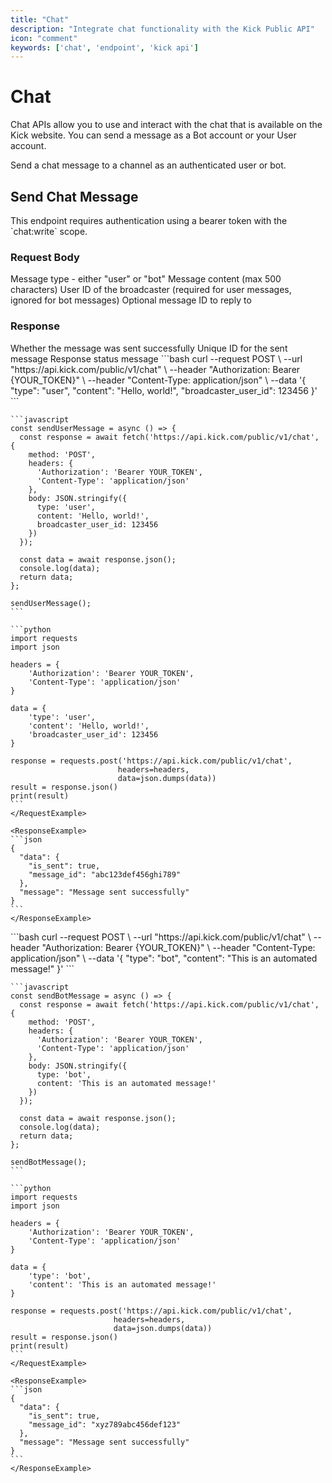 ```yaml
---
title: "Chat"
description: "Integrate chat functionality with the Kick Public API"
icon: "comment"
keywords: ['chat', 'endpoint', 'kick api']
---
```


# Chat

Chat APIs allow you to use and interact with the chat that is available on the Kick website. You can send a message as a Bot account or your User account.

<Card title="Send Chat Message" icon="paper-plane" method="POST" path="/chat" api="POST /chat">
  Send a chat message to a channel as an authenticated user or bot.
</Card>

## Send Chat Message

<Note>
  This endpoint requires authentication using a bearer token with the `chat:write` scope.
</Note>

### Request Body

<ParamField body="type" type="string" required initialValue="user">
  Message type - either "user" or "bot"
</ParamField>

<ParamField body="content" type="string" required initialValue="Hello, world!">
  Message content (max 500 characters)
</ParamField>

<ParamField body="broadcaster_user_id" type="integer" initialValue="123456">
  User ID of the broadcaster (required for user messages, ignored for bot messages)
</ParamField>

<ParamField body="reply_to_message_id" type="string">
  Optional message ID to reply to
</ParamField>

### Response

<ResponseField name="data" type="object">
  <Expandable title="properties">
    <ResponseField name="is_sent" type="boolean">
      Whether the message was sent successfully
    </ResponseField>
    <ResponseField name="message_id" type="string">
      Unique ID for the sent message
    </ResponseField>
  </Expandable>
</ResponseField>

<ResponseField name="message" type="string">
  Response status message
</ResponseField>

<Tabs>
  <Tab title="User Message">
    <RequestExample>
    ```bash
    curl --request POST \
      --url "https://api.kick.com/public/v1/chat" \
      --header "Authorization: Bearer {YOUR_TOKEN}" \
      --header "Content-Type: application/json" \
      --data '{
        "type": "user",
        "content": "Hello, world!",
        "broadcaster_user_id": 123456
      }'
    ```

    ```javascript
    const sendUserMessage = async () => {
      const response = await fetch('https://api.kick.com/public/v1/chat', {
        method: 'POST',
        headers: {
          'Authorization': 'Bearer YOUR_TOKEN',
          'Content-Type': 'application/json'
        },
        body: JSON.stringify({
          type: 'user',
          content: 'Hello, world!',
          broadcaster_user_id: 123456
        })
      });
      
      const data = await response.json();
      console.log(data);
      return data;
    };

    sendUserMessage();
    ```

    ```python
    import requests
    import json

    headers = {
        'Authorization': 'Bearer YOUR_TOKEN',
        'Content-Type': 'application/json'
    }

    data = {
        'type': 'user',
        'content': 'Hello, world!',
        'broadcaster_user_id': 123456
    }

    response = requests.post('https://api.kick.com/public/v1/chat', 
                            headers=headers,
                            data=json.dumps(data))
    result = response.json()
    print(result)
    ```
    </RequestExample>

    <ResponseExample>
    ```json
    {
      "data": {
        "is_sent": true,
        "message_id": "abc123def456ghi789"
      },
      "message": "Message sent successfully"
    }
    ```
    </ResponseExample>
  </Tab>

  <Tab title="Bot Message">
    <RequestExample>
    ```bash
    curl --request POST \
      --url "https://api.kick.com/public/v1/chat" \
      --header "Authorization: Bearer {YOUR_TOKEN}" \
      --header "Content-Type: application/json" \
      --data '{
        "type": "bot",
        "content": "This is an automated message!"
      }'
    ```

    ```javascript
    const sendBotMessage = async () => {
      const response = await fetch('https://api.kick.com/public/v1/chat', {
        method: 'POST',
        headers: {
          'Authorization': 'Bearer YOUR_TOKEN',
          'Content-Type': 'application/json'
        },
        body: JSON.stringify({
          type: 'bot',
          content: 'This is an automated message!'
        })
      });
      
      const data = await response.json();
      console.log(data);
      return data;
    };

    sendBotMessage();
    ```

    ```python
    import requests
    import json

    headers = {
        'Authorization': 'Bearer YOUR_TOKEN',
        'Content-Type': 'application/json'
    }

    data = {
        'type': 'bot',
        'content': 'This is an automated message!'
    }

    response = requests.post('https://api.kick.com/public/v1/chat', 
                           headers=headers,
                           data=json.dumps(data))
    result = response.json()
    print(result)
    ```
    </RequestExample>
    
    <ResponseExample>
    ```json
    {
      "data": {
        "is_sent": true,
        "message_id": "xyz789abc456def123"
      },
      "message": "Message sent successfully"
    }
    ```
    </ResponseExample>
  </Tab>
</Tabs>
